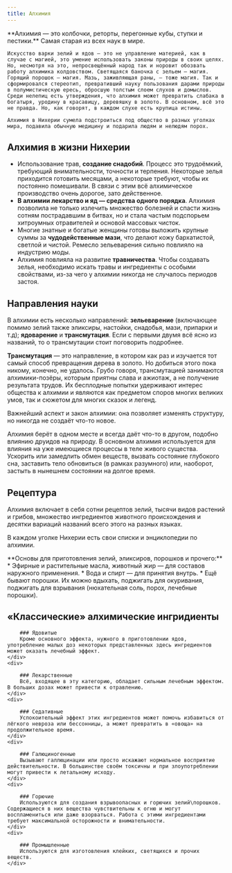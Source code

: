 ```yaml
---
title: Алхимия
---
```



<ButtonCover src="pic.jpg" title="Алхимия" author="Alex Konstad" authorHref="https://www.artstation.com/alexkonstad" />
<BlockquoteBox attention text>
    **Алхимия — это колбочки, реторты, перегонные кубы, ступки и пестики.** Самая старая из всех наук в мире. 
    
    Искусство варки зелий и ядов — это не управление материей, как в случае с магией, это умение использовать законы природы в своих целях. Но, несмотря на это, непросвещённый народ так и норовит обозвать работу алхимика колдовством. Светящаяся баночка с зельем — магия. Горящий порошок — магия. Мазь, заживляющая раны, — тоже магия. Так и сформировался стереотип, превративший науку пользования дарами природы в полумистическую ересь, обросшую толстым слоем слухов и домыслов. Среди нелепиц есть утверждения, что алхимия может превратить слабака в богатыря, уродину в красавицу, деревяшку в золото. В основном, всё это не правда. Но, как говорят, в каждом слухе есть крупица истины.

    Алхимия в Нихерии сумела подстроиться под общество в разных уголках мира, подавила обычную медицину и подарила людям и нелюдям порох.
</BlockquoteBox>

## Алхимия в жизни Нихерии
* Использование трав, **создание снадобий**. Процесс это трудоёмкий, требующий внимательности, точности и терпения. Некоторые зелья приходится готовить месяцами, а некоторые требуют, чтобы их постоянно помешивали. В связи с этим всё алхимическое производство очень дорогое, зато действенное.
* **В алхимии лекарство и яд — средства одного порядка**. Алхимия позволила не только излечить множество болезней и спасти жизнь сотням пострадавшим в битвах, но и стала частым подспорьем хитроумных отравителей и основой массовых чисток. 
* Многие знатные и богатые женщины готовы выложить крупные суммы за **чудодейственные мази**, что делают кожу бархатистой, светлой и чистой. Ремесло зельеварения сильно повлияло на индустрию моды. 
* Алхимия повлияла на развитие **травничества**. Чтобы создавать зелья, необходимо искать травы и ингредиенты с особыми свойствами, из-за чего у алхимии никогда не случалось периодов застоя.

## Направления науки
В алхимии есть несколько направлений: **зельеварение** (включающее помимо зелий также эликсиры, настойки, снадобья, мази, припарки и т.д); **ядоварение** и **трансмутация**. Если с первыми двумя всё ясно из названий, то о трансмутации стоит поговорить подробнее.

**Трансмутация** — это направление, в котором как раз и изучается тот самый способ превращения дерева в золото. Но добиться этого пока никому, конечно, не удалось. Грубо говоря, трансмутацией занимаются алхимики-позёры, которым приятны слава и ажиотаж, а не получение результата трудов. Их бесплодные попытки удерживают интерес общества к алхимии и являются как предметом споров многих великих умов, так и сюжетом для многих сказок и легенд.

<BlockquoteBox>
    Важнейший аспект и закон алхимии: она позволяет изменять структуру, но никогда не создаёт что-то новое. 
</BlockquoteBox>

Алхимия берёт в одном месте и всегда даёт что-то в другом, подобно влиянию друидов на природу. В основном алхимия используется для влияния на уже имеющиеся процессы в теле живого существа. Ускорить или замедлить обмен веществ, вызвать состояние глубокого сна, заставить тело обновиться (в рамках разумного) или, наоборот, застыть в нынешнем состоянии на долгое время.

## Рецептура
Алхимия включает в себя сотни рецептов зелий, тысячи видов растений и грибов, множество ингредиентов животного происхождения и десятки вариаций названий всего этого на разных языках.

В каждом уголке Нихерии есть свои списки и энциклопедии по алхимии.

<BlockquoteBox text>
**Основы для приготовления зелий, эликсиров, порошков и прочего:**
* Эфирные и растительные масла, животный жир — для составов наружного применения.
* Вода и спирт — для принятия внутрь.
* Ещё бывают порошки. Их можно вдыхать, поджигать для окуривания, поджигать для взрывания (нюхательная соль, порох, лечебные порошки).
</BlockquoteBox>

## «Классические» алхимические ингридиенты
<ButtonBook href="../../../guidebook/books/herbarium" title="Гербарий" subtitle="Растения, грибы и водоросли" picNum={0} styleNum={0} />
<Board columns={2} gap={"20px"}>
    <div>

        ### Ядовитые
        Кроме основного эффекта, нужного в приготовлении ядов, употребление малых доз некоторых представленных здесь ингредиентов может оказать лечебный эффект.
    </div>
    <div>

        ### Лекарственные
        Всё, входящее в эту категорию, обладает сильным лечебным эффектом. В больших дозах может привести к отравлению.
    </div>
    <div>

        ### Седативные
        Успокоительный эффект этих ингредиентов может помочь избавиться от лёгкого невроза или бессонницы, а может превратить в «овоща» на продолжительное время.
    </div>
    <div>

        ### Галюциногенные
        Вызывают галлюцинации или просто искажают нормальное восприятие действительности. В большинстве своём токсичны и при злоупотреблении могут привести к летальному исходу.
    </div>
    <div>

        ### Горючие
        Используются для создания взрывоопасных и горючих зелий\порошков. Содержащиеся в них вещества чувствительны к огню и могут воспламениться или даже взорваться. Работа с этими ингредиентами требует максимальной осторожности и внимательности.
    </div>
    <div>

        ### Промышленные
        Используются для изготовления клейких, светящихся и прочих веществ.
    </div>
</Board>